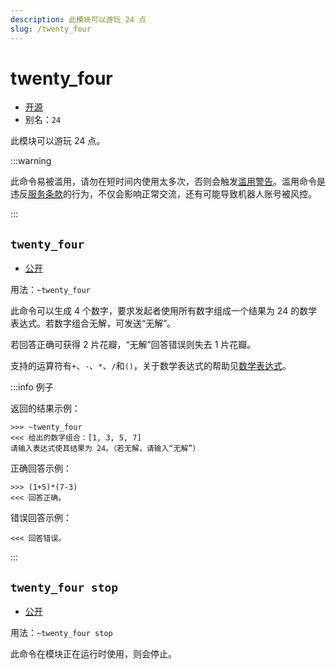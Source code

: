 ```yaml
---
description: 此模块可以游玩 24 点
slug: /twenty_four
---
```


# twenty_four

-   [开源](/docs/help/faq#为什么有些模块没有开源)
-   别名：`24`

此模块可以游玩 24 点。

:::warning

此命令易被滥用，请勿在短时间内使用太多次，否则会触发[滥用警告](abuse_warning)。滥用命令是违反[服务条款](policy)的行为，不仅会影响正常交流，还有可能导致机器人账号被风控。

:::

## `twenty_four`

-   [公开](permissions)

用法：`~twenty_four`

此命令可以生成 4 个数字，要求发起者使用所有数字组成一个结果为 24 的数学表达式。若数字组合无解，可发送“无解”。

若回答正确可获得 2 片花瓣，“无解”回答错误则失去 1 片花瓣。

支持的运算符有`+`、`-`、`*`、`/`和`()`，关于数学表达式的帮助见[数学表达式](help/expressions)。

:::info 例子

返回的结果示例：

```
>>> ~twenty_four
<<< 给出的数字组合：[1, 3, 5, 7]
请输入表达式使其结果为 24。（若无解，请输入“无解”）
```

正确回答示例：

```
>>> (1+5)*(7-3)
<<< 回答正确。
```

错误回答示例：

```
<<< 回答错误。
```

:::

## `twenty_four stop`

-   [公开](permissions)

用法：`~twenty_four stop`

此命令在模块正在运行时使用，则会停止。
